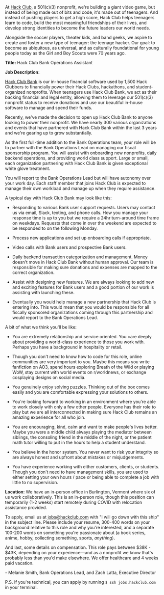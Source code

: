 At [Hack Club](https://hackclub.com), a 501(c)(3) nonprofit, we're building a giant video game, but instead of being made out of bits and code, it's made out of teenagers. And instead of pushing players to get a high score, Hack Club helps teenagers learn to code, build the most meaningful friendships of their lives, and develop strong identities to become the future leaders our world needs.

Alongside the soccer players, theater kids, and band geeks, we aspire to create and foster a new type of teenager: the teenage hacker. Our goal: to become as ubiquitous, as universal, and as culturally foundational for young people today as the Girl and Boy Scouts were 70 years ago.

**Title:** Hack Club Bank Operations Assistant

**Job Description:**

[Hack Club Bank](https://medium.com/hackclub/hack-club-bank-is-now-live-for-everyone-including-you-884f7f54836f) is our in-house financial software used by 1,500 Hack Clubbers to financially power their Hack Clubs, hackathons, and student-organized nonprofits. When teenagers use Hack Club Bank, we act as their backing financial and legal entity, allowing them to leverage our 501(c)(3) nonprofit status to receive donations and use our beautiful in-house software to manage and spend their funds.

Recently, we've made the decision to open up Hack Club Bank to anyone looking to power their nonprofit. We have nearly 300 various organizations and events that have partnered with Hack Club Bank within the last 3 years and we're gearing up to grow substantially.

As the first full-time addition to the Bank Operations team, your role will be to partner with the Bank Operations Lead on managing our fiscal sponsorship program. You will assist with onboarding new nonprofits, daily backend operations, and providing world class support. Large or small, each organization partnering with Hack Club Bank is given exceptional white glove treatment.

You will report to the Bank Operations Lead but will have autonomy over your work day. Each staff member that joins Hack Club is expected to manage their own workload and manage up when they require assistance.

A typical day with Hack Club Bank may look like this:

- Responding to various Bank user support requests. Users may contact us via email, Slack, texting, and phone calls. How you manage your response time is up to you but we require a 24hr turn-around time frame on weekdays. Requests that come in over the weekend are expected to be responded to on the following Monday.

- Process new applications and set up onboarding calls if appropriate.

- Video calls with Bank users and prospective Bank users.

- Daily backend transaction categorization and management. Money doesn't move in Hack Club Bank without human approval. Our team is responsible for making sure donations and expenses are mapped to the correct organization.

- Assist with designing new features. We are always looking to add new and exciting features for Bank users and a good portion of our work is assisting with launching these.

- Eventually you would help manage a new partnership that Hack Club is entering into. This would mean that you would be responsible for all fiscally sponsored organizations coming through this partnership and would report to the Bank Operations Lead.

A bit of what we think you'll be like:

- You are extremely relationship and service oriented. You care deeply about providing a world-class experience to those you work with. Perhaps you have a background in hospitality or retail.

- Though you don't need to know how to code for this role, online communities are very important to you. Maybe this means you write fanfiction on AO3, spend hours exploring Breath of the Wild or playing WoW, stay current with world events on r/worldnews, or exchange cosplaying designs on social media.

- You genuinely enjoy solving puzzles. Thinking out of the box comes easily and you are comfortable expressing your solutions to others.

- You're looking forward to working in an environment where you're able to work closely with only a few other people. Everyone has their role to play but we are all interconnected in making sure Hack Club remains an amazing experience for all who join.

- You are encouraging, kind, calm and want to make people's lives better. Maybe you were a middle child always playing the mediator between siblings, the consoling friend in the middle of the night, or the patient math tutor willing to put in the hours to help a student understand.

- You believe in the honor system. You never want to risk your integrity so are always honest and upfront about mistakes or misjudgements.

- You have experience working with either customers, clients, or students. Though you don't need to have management skills, you are used to either setting your own hours / pace or being able to complete a job with little to no supervision.

**Location:** We have an in-person office in Burlington, Vermont where six of us work collaboratively. This is an in-person role, though this position can temporarily (1-2 weeks) start remotely during COVID with relocation assistance provided.

To apply, email us at <jobs@hackclub.com> with "I will go down with this ship" in the subject line. Please include your resume, 300-400 words on your background relative to this role and why you're interested, and a separate 100-200 words on something you're passionate about (a book series, anime, hobby, collecting something, sports, _anything_).

And last, some details on compensation. This role pays between $38K - $43K, depending on your experience—and as a nonprofit we know that's probably less than you'd make elsewhere. We offer healthcare and 4 weeks paid vacation.

\- Melanie Smith, Bank Operations Lead, and Zach Latta, Executive Director

P.S. If you're technical, you can apply by running `$ ssh jobs.hackclub.com` in your terminal.
